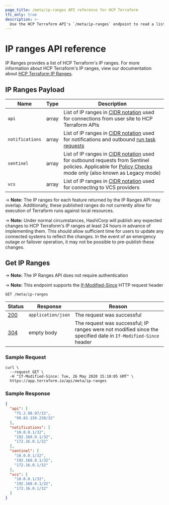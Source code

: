 ```yaml
---
page_title: /meta/ip-ranges API reference for HCP Terraform
tfc_only: true
description: >-
  Use the HCP Terraform API's `/meta/ip-ranges` endpoint to read a list of the IP ranges that HCP Terraform uses.
---
```


[200]: https://developer.mozilla.org/en-US/docs/Web/HTTP/Status/200

[201]: https://developer.mozilla.org/en-US/docs/Web/HTTP/Status/201

[202]: https://developer.mozilla.org/en-US/docs/Web/HTTP/Status/202

[204]: https://developer.mozilla.org/en-US/docs/Web/HTTP/Status/204

[304]: https://developer.mozilla.org/en-US/docs/Web/HTTP/Status/304

[400]: https://developer.mozilla.org/en-US/docs/Web/HTTP/Status/400

[401]: https://developer.mozilla.org/en-US/docs/Web/HTTP/Status/401

[403]: https://developer.mozilla.org/en-US/docs/Web/HTTP/Status/403

[404]: https://developer.mozilla.org/en-US/docs/Web/HTTP/Status/404

[409]: https://developer.mozilla.org/en-US/docs/Web/HTTP/Status/409

[412]: https://developer.mozilla.org/en-US/docs/Web/HTTP/Status/412

[422]: https://developer.mozilla.org/en-US/docs/Web/HTTP/Status/422

[429]: https://developer.mozilla.org/en-US/docs/Web/HTTP/Status/429

[500]: https://developer.mozilla.org/en-US/docs/Web/HTTP/Status/500

[504]: https://developer.mozilla.org/en-US/docs/Web/HTTP/Status/504

[If-Modified-Since]: https://developer.mozilla.org/en-US/docs/Web/HTTP/Headers/If-Modified-Since

[JSON API document]: /terraform/cloud-docs/api-docs#json-api-documents

[JSON API error object]: https://jsonapi.org/format/#error-objects

[CIDR Notation]: https://en.wikipedia.org/wiki/Classless_Inter-Domain_Routing#CIDR_notation

[run task requests]: /terraform/cloud-docs/api-docs/run-tasks/run-tasks-integration#run-task-request

# IP ranges API reference

IP Ranges provides a list of HCP Terraform's IP ranges. For more information about HCP Terraform's IP ranges, view our documentation about [HCP Terraform IP Ranges](/terraform/cloud-docs/architectural-details/ip-ranges).

## IP Ranges Payload

| Name            | Type  | Description                                                                                      |
| --------------- | ----- | ------------------------------------------------------------------------------------------------ |
| `api`           | array | List of IP ranges in [CIDR notation] used for connections from user site to HCP Terraform APIs |
| `notifications` | array | List of IP ranges in [CIDR notation] used for notifications and outbound [run task requests]     |
| `sentinel`      | array | List of IP ranges in [CIDR notation] used for outbound requests from Sentinel policies. Applicable for [Policy Checks](https://developer.hashicorp.com/terraform/cloud-docs/policy-enforcement/manage-policy-sets#policy-checks) mode only (also known as Legacy mode)           |
| `vcs`           | array | List of IP ranges in [CIDR notation] used for connecting to VCS providers                        |

-> **Note:** The IP ranges for each feature returned by the IP Ranges API may overlap. Additionally, these published ranges do not currently allow for execution of Terraform runs against local resources.

-> **Note:** Under normal circumstances, HashiCorp will publish any expected changes to HCP Terraform's IP ranges at least 24 hours in advance of implementing them. This should allow sufficient time for users to update any connected systems to reflect the changes. In the event of an emergency outage or failover operation, it may not be possible to pre-publish these changes.

## Get IP Ranges

-> **Note:** The IP Ranges API does not require authentication

-> **Note:** This endpoint supports the [If-Modified-Since][] HTTP request header

`GET /meta/ip-ranges`

| Status  | Response           | Reason                                                                                                         |
| ------- | ------------------ | -------------------------------------------------------------------------------------------------------------- |
| [200][] | `application/json` | The request was successful                                                                                     |
| [304][] | empty body         | The request was successful; IP ranges were not modified since the specified date in `If-Modified-Since` header |

### Sample Request

```shell
curl \
  --request GET \
  -H "If-Modified-Since: Tue, 26 May 2020 15:10:05 GMT" \
  https://app.terraform.io/api/meta/ip-ranges
```

### Sample Response

```json
{
  "api": [
    "75.2.98.97/32",
    "99.83.150.238/32"
  ],
  "notifications": [
    "10.0.0.1/32",
    "192.168.0.1/32",
    "172.16.0.1/32"
  ],
  "sentinel": [
    "10.0.0.1/32",
    "192.168.0.1/32",
    "172.16.0.1/32"
  ],
  "vcs": [
    "10.0.0.1/32",
    "192.168.0.1/32",
    "172.16.0.1/32"
  ]
}
```

